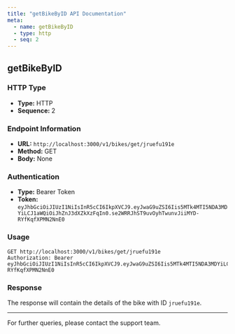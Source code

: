 ```yaml
---
title: "getBikeByID API Documentation"
meta:
  - name: getBikeByID
  - type: http
  - seq: 2
---
```


## getBikeByID

### HTTP Type
- **Type:** HTTP
- **Sequence:** 2

### Endpoint Information
- **URL:** `http://localhost:3000/v1/bikes/get/jruefu191e`
- **Method:** GET
- **Body:** None

### Authentication
- **Type:** Bearer Token
- **Token:** `eyJhbGciOiJIUzI1NiIsInR5cCI6IkpXVCJ9.eyJwaG9uZSI6Iis5MTk4MTI5NDA3MDYiLCJ1aWQiOiJhZnJ3dXZkXzFqIn0.se2WRRJhST9uvOyhTwunvJiiMYD-RYfKqfXPMN2NnE0`

### Usage

```http
GET http://localhost:3000/v1/bikes/get/jruefu191e
Authorization: Bearer eyJhbGciOiJIUzI1NiIsInR5cCI6IkpXVCJ9.eyJwaG9uZSI6Iis5MTk4MTI5NDA3MDYiLCJ1aWQiOiJhZnJ3dXZkXzFqIn0.se2WRRJhST9uvOyhTwunvJiiMYD-RYfKqfXPMN2NnE0
```

### Response

The response will contain the details of the bike with ID `jruefu191e`.

---

For further queries, please contact the support team.